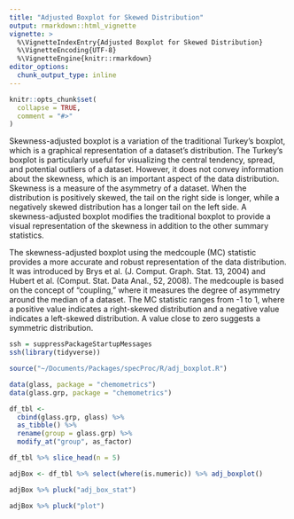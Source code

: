 ```yaml
---
title: "Adjusted Boxplot for Skewed Distribution"
output: rmarkdown::html_vignette
vignette: >
  %\VignetteIndexEntry{Adjusted Boxplot for Skewed Distribution}
  %\VignetteEncoding{UTF-8}
  %\VignetteEngine{knitr::rmarkdown}
editor_options: 
  chunk_output_type: inline
---
```


```r
knitr::opts_chunk$set(
  collapse = TRUE,
  comment = "#>"
)
```

Skewness-adjusted boxplot is a variation of the traditional Turkey’s boxplot, which is a graphical representation of a dataset's distribution. The Turkey’s boxplot is particularly useful for visualizing the central tendency, spread, and potential outliers of a dataset. However, it does not convey information about the skewness, which is an important aspect of the data distribution. Skewness is a measure of the asymmetry of a dataset. When the distribution is positively skewed, the tail on the right side is longer, while a negatively skewed distribution has a longer tail on the left side. A skewness-adjusted boxplot modifies the traditional boxplot to provide a visual representation of the skewness in addition to the other summary statistics.

The skewness-adjusted boxplot using the medcouple (MC) statistic provides a more accurate and robust representation of the data distribution. It was introduced by Brys et al. (J. Comput. Graph. Stat. 13, 2004) and Hubert et al. (Comput. Stat. Data Anal., 52, 2008). The medcouple is based on the concept of "coupling," where it measures the degree of asymmetry around the median of a dataset. The MC statistic ranges from -1 to 1, where a positive value indicates a right-skewed distribution and a negative value indicates a left-skewed distribution. A value close to zero suggests a symmetric distribution.

```r
ssh = suppressPackageStartupMessages
ssh(library(tidyverse))
```

```r
source("~/Documents/Packages/specProc/R/adj_boxplot.R")
```

```r
data(glass, package = "chemometrics")
data(glass.grp, package = "chemometrics")
```

```r
df_tbl <-
  cbind(glass.grp, glass) %>%
  as_tibble() %>%
  rename(group = glass.grp) %>%
  modify_at("group", as_factor)
```

```r
df_tbl %>% slice_head(n = 5)
```

```r
adjBox <- df_tbl %>% select(where(is.numeric)) %>% adj_boxplot()
```

```r
adjBox %>% pluck("adj_box_stat")
```

```r
adjBox %>% pluck("plot")
```

